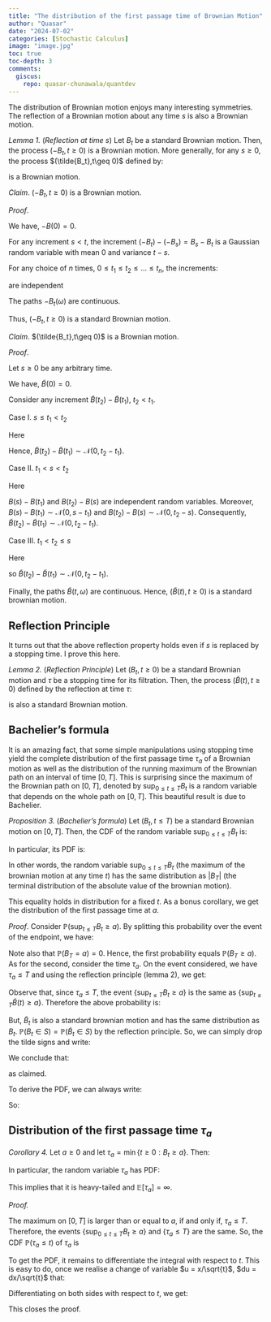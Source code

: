 ```yaml
---
title: "The distribution of the first passage time of Brownian Motion"
author: "Quasar"
date: "2024-07-02"
categories: [Stochastic Calculus]      
image: "image.jpg"
toc: true
toc-depth: 3
comments:
  giscus: 
    repo: quasar-chunawala/quantdev
---
```


The distribution of Brownian motion enjoys many interesting symmetries. The reflection of a Brownian motion about any time $s$ is also a Brownian motion. 

*Lemma 1.* (*Reflection at time $s$*) Let $B_t$ be a standard Brownian motion. Then, the process $(-B_t,t \geq 0)$ is a Brownian motion. More generally, for any $s \geq 0$, the process $(\tilde{B_t},t\geq 0)$ defined by:

\begin{align*}
\tilde{B}_t = \begin{cases}
B_t & \text{ if } t\leq s\\
B_s - (B_t - B_s) & \text{ if }t > s
\end{cases}
\end{align*}

is a Brownian motion.

*Claim*. $(-B_t,t\geq 0)$ is a Brownian motion.

*Proof*.

We have, $-B(0) = 0$.

For any increment $s < t$, the increment $(-B_t) - (-B_s) = B_s - B_t$ is a Gaussian random variable with mean $0$ and variance $t - s$.

For any choice of $n$ times, $0 \leq t_1 \leq t_2 \leq \ldots \leq t_n$, the increments:

\begin{align*} 
(B_{0} - B_{t_1}), (B_{t_1} - B_{t_2}), \ldots, (B_{t_n} - B_{t_{n-1}})
\end{align*}

are independent

The paths $-B_t(\omega)$ are continuous.

Thus, $(-B_t,t\geq 0)$ is a standard Brownian motion.

*Claim*. $(\tilde{B_t},t\geq 0)$ is a Brownian motion.

*Proof*.

Let $s \geq 0$ be any arbitrary time. 

We have, $\tilde{B}(0) = 0$.

Consider any increment $\tilde{B}(t_2) - \tilde{B}(t_1)$, $t_2 < t_1$. 

Case I. $s \leq t_1 < t_2$

Here 

\begin{align*}
\tilde{B}(t_2) - \tilde{B}(t_1) &= B(s) - (B(t_2) - B(s)) - (B(s) - (B(t_1) - B(s))) \\
&= -(B(t_2) - B(t_1))
\end{align*}

Hence, $\tilde{B}(t_2) - \tilde{B}(t_1) \sim \mathcal{N}(0,t_2 - t_1)$.

Case II. $t_1 < s < t_2$

Here 

\begin{align*}
\tilde{B}(t_2) - \tilde{B}(t_1) &= B(s) - (B(t_2) - B(s)) - B(t_1)\\
&= (B(s) - B(t_1)) - (B(t_2) - B(s))
\end{align*}

$B(s) - B(t_1)$ and $B(t_2) - B(s)$ are independent random variables. Moreover, $B(s) - B(t_1) \sim \mathcal{N}(0,s - t_1)$ and $B(t_2) - B(s) \sim \mathcal{N}(0,t_2 - s)$. Consequently, $\tilde{B}(t_2) - \tilde{B}(t_1) \sim \mathcal{N}(0,t_2 - t_1)$.

Case III. $t_1 < t_2 \leq s$

Here

\begin{align*}
\tilde{B}(t_2) - \tilde{B}(t_1) &= B(t_2) - B(t_1)
\end{align*}

so $\tilde{B}(t_2) - \tilde{B}(t_1) \sim \mathcal{N}(0,t_2 - t_1)$. 

Finally, the paths $\tilde{B}(t,\omega)$ are continuous. Hence, $(\tilde{B}(t),t\geq 0)$ is a standard brownian motion.

## Reflection Principle

It turns out that the above reflection property holds even if $s$ is replaced by a stopping time. I prove this here.

*Lemma 2.* (*Reflection Principle*) Let $(B_t,t \geq 0)$ be a standard Brownian motion and $\tau$ be a stopping time for its filtration. Then, the process $(\tilde{B}(t),t\geq 0)$ defined by the reflection at time $\tau$:

\begin{align*}
\tilde{B}(t) &= \begin{cases}
B_t & \text{ if } t\leq \tau\\
B_\tau - (B_t - B_\tau) & \text{ if }t > \tau
\end{cases}
\end{align*}

is also a standard Brownian motion.

## Bachelier's formula

It is an amazing fact, that some simple manipulations using stopping time yield the complete distribution of the first passage time $\tau_a$ of a Brownian motion as well as the distribution of the running maximum of the Brownian path on an interval of time $[0,T]$. This is surprising since the maximum of the Brownian path on $[0,T]$, denoted by $\sup_{0\leq t \leq T} B_t$ is a random variable that depends on the whole path on $[0,T]$. This beautiful result is due to Bachelier.

*Proposition 3.* (*Bachelier's formula*) Let $(B_t,t\leq T)$ be a standard Brownian motion on $[0,T]$. Then, the CDF of the random variable $\sup_{0 \leq t\leq T} B_t$ is:

\begin{align*}
\mathbb{P}\left(\sup_{0\leq t \leq T} B_t \leq a\right) = \mathbb{P}(|B_T| \leq a) \quad \text{ for any }a\geq 0
\end{align*}

In particular, its PDF is:

\begin{align*}
f_{max}(a) = \frac{2}{\sqrt{2\pi T}} e^{-a^2/2T}
\end{align*}

In other words, the random variable $\sup_{0 \leq t \leq T} B_t$ (the maximum of the brownian motion at any time $t$) has the same distribution as $|B_T|$ (the terminal distribution of the absolute value of the brownian motion). 

This equality holds in distribution for a fixed $t$. As a bonus corollary, we get the distribution of the first passage time at $a$.

*Proof*. Consider $\mathbb{P}(\sup_{t \leq T} B_t \geq a)$. By splitting this probability over the event of the endpoint, we have:

\begin{align*}
\mathbb{P}(\sup_{t \leq T} B_t \geq a) &= \mathbb{P}(\sup_{t \leq T} B_t \geq a, B_T > a) + \mathbb{P}(\sup_{t \leq T} B_t \geq a, B_T \leq a)
\end{align*}

Note also that $\mathbb{P}(B_T = a) = 0$. Hence, the first probability equals $\mathbb{P}(B_T \geq a)$. As for the second, consider the time $\tau_a$. On the event considered, we have $\tau_a \leq T$ and using the reflection principle (lemma 2), we get:

\begin{align*}
\mathbb{P}(\sup_{t \leq T} B_t \geq a, B_T \leq a) &= \mathbb{P}(\sup_{t \leq T} B_t \geq a, \tilde{B}_T \geq a)
\end{align*}

Observe that, since $\tau_a \leq T$, the event $\{\sup_{t \leq T} B_t \geq a\}$ is the same as $\{\sup_{t\leq T} \tilde{B}(t) \geq a\}$. Therefore the above probability is:

\begin{align*}
\mathbb{P}(\sup_{t \leq T} B_t \geq a) &= \mathbb{P}(B_T > a) + \mathbb{P}(\sup_{t \leq T} \tilde{B}_t \geq a, \tilde{B}_T \geq a)
\end{align*}

But, $\tilde{B}_t$ is also a standard brownian motion and has the same distribution as $B_t$. $\mathbb{P}(B_t \in S) = \mathbb{P}(\tilde{B}_t \in S)$ by the reflection principle. So, we can simply drop the tilde signs and write:

\begin{align*}
\mathbb{P}(\sup_{t \leq T} B_t \geq a) &= \mathbb{P}(B_T > a) + \mathbb{P}(\sup_{t \leq T} {B}_t \geq a, {B}_T \geq a)\\
&=\mathbb{P}(B_T > a) + \mathbb{P}({B}_T \geq a)\\
&= \mathbb{P}(B_T \leq -a) + \mathbb{P}(B_T \geq a) \\
& \quad \{\text{ By symmetry of the Gaussian distribution }\}\\
&= \mathbb{P}(B_T \leq -a \cup B_T \geq a) \\
&= \mathbb{P}(|B_T| \geq a)
\end{align*}

We conclude that:

\begin{align*}
\mathbb{P}(\sup B_t \leq a) = \mathbb{P}(|B_T| \leq a)
\end{align*}

as claimed.

To derive the PDF, we can always write:

\begin{align*}
\mathbb{P}(\sup_{t \leq T} B_t \geq a) &= \mathbb{P}(B_T > a) + \mathbb{P}({B}_T \geq a)\\
&= 2\mathbb{P}(B_T \geq a)\\
&= 2(1 - F_{B_T}(a))
\end{align*}

So:

\begin{align*}
F_{\sup B_t}(a) &= 1 - 2(1 - F_{B_T}(a))\\
\frac{d}{da}(F_{\sup B_t}(a)) &= 2 \frac{d}{da}(F_{B_T}(a))\\
f_{\sup B_t}(a) &= 2 f_{B_T}(a)\\
&= \frac{2}{\sqrt{2\pi T}}\exp\left[-\frac{a^2}{2T}\right]
\end{align*}

## Distribution of the first passage time $\tau_a$

*Corollary 4.* Let $a \geq 0$ and let $\tau_a = \min \{t \geq 0: B_t \geq a\}$. Then:

\begin{align*}
\mathbb{P}(\tau_a \leq T) = \mathbb{P}\left(\sup_{0 \leq t \leq T} B_t \geq a\right) = \int_{a}^{\infty} \frac{2}{\sqrt{2\pi T}}e^{-x^2/2T} dx
\end{align*}

In particular, the random variable $\tau_a$ has PDF:

\begin{align*}
f_{\tau_a}(t) = \frac{a}{\sqrt{2\pi}} \frac{e^{-a^2/2t}}{t^{3/2}}
\end{align*}

This implies that it is heavy-tailed and $\mathbb{E}[\tau_a] = \infty$.

*Proof.*

The maximum on $[0,T]$ is larger than or equal to $a$, if and only if, $\tau_a \leq T$. Therefore, the events $\{\sup_{0 \leq t \leq T} B_t \geq a\}$ and $\{\tau_a \leq T\}$ are the same. So, the CDF $\mathbb{P}(\tau_a \leq t)$ of $\tau_a$ is 

\begin{align*}
F_{\tau_a}(t) = \int_{a}^{\infty} \frac{2}{\sqrt{2\pi t}} e^{-\frac{x^2}{2t}} dx
\end{align*}

To get the PDF, it remains to differentiate the integral with respect to $t$. This is easy to do, once we realise a change of variable $u = x/\sqrt{t}$, $du = dx/\sqrt{t}$ that:

\begin{align*}
F_{\tau_a}(t) &= \int_{a/\sqrt{t}}^{\infty} \frac{2}{\sqrt{2\pi}} e^{-\frac{u^2}{2}}du\\
&= 2(1 - \Phi\left(\frac{a}{\sqrt{t}}\right))
\end{align*}

Differentiating on both sides with respect to $t$, we get:

\begin{align*}
f_{\tau_a}(t) &= - 2\phi\left(\frac{a}{\sqrt{t}}\right) \left(-\frac{1}{2}\right) \frac{a}{t^{3/2}}\\
&= \frac{a}{t^{3/2}} \frac{e^{-a^2/2t}}{\sqrt{2\pi}}
\end{align*}

This closes the proof.